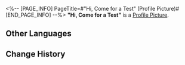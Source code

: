 <%-- [PAGE_INFO]
PageTitle=#"Hi, Come for a Test" (Profile Picture)#
[END_PAGE_INFO] --%>
{{Item Infobox
|title       = "Hi, Come for a Test"
|id          = 202018
|image       = Profile Picture "Hi, Come for a Test".png{{subst:void|<!--$UPLOAD:<<SpriteOutput/ItemFigures/AvatarHead/IconHead_202018.png>-<Profile Picture "Hi, Come for a Test".png>-<Item Icons>>-->}}
|type        = Profile Picture
|invCategory = 
|rarity      = 4
|effect      = 
|description = A cartoon Herta in the Simulated Universe.
|source1     = [[An avatar obtained from Divergent Universe: The Human Comedy]]
}}
{{Description|''"Big update, big update! I'm waiting for you in the Simulated Universe, come test it out quickly."''}}
'''"Hi, Come for a Test"''' is a [[Profile Picture]].

==Other Languages==
{{Other Languages
|en   = "Hi, Come for a Test"
|zhs  = 「嗨，来测」
|zht  = 「嗨，來測」
|ja   = 「じゃあテストよろしく」
|ko   = 「안녕, 테스트하러 와」
|es   = "Ey, ven a probar"
|fr   = «&nbsp;Ramène-toi pour un petit test&nbsp;»
|ru   = «Эй, иди тестируй».
|th   = "ไฮ มาทดสอบกัน"
|vi   = "Hi, Đến Test Nào"
|de   = „Hi, komm testen“
|id   = "Hai, Ayo Ikut Tes"
|pt   = "Olá, Venha Fazer o Teste"
}}

==Change History==
{{Change History|2.3}}